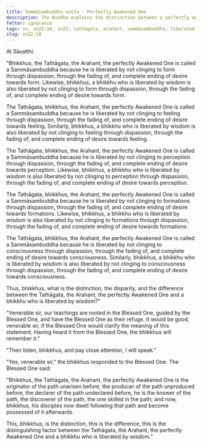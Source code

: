 ```yaml
---
title: Sammāsambuddha sutta - Perfectly Awakened One
description: The Buddha explains the distinction between a perfectly awakened one and a bhikkhu who is liberated by wisdom.
fetter: ignorance
tags: sn, sn22-34, sn22, tathāgata, arahant, sammāsambuddha, liberated by wisdom
slug: sn22.58
---
```


At Sāvatthi.

"Bhikkhus, the Tathāgata, the Arahant, the perfectly Awakened One is called a Sammāsambuddha because he is liberated by not clinging to form through dispassion, through the fading of, and complete ending of desire towards form. Likewise, bhikkhus, a bhikkhu who is liberated by wisdom is also liberated by not clinging to form through dispassion, through the fading of, and complete ending of desire towards form.

The Tathāgata, bhikkhus, the Arahant, the perfectly Awakened One is called a Sammāsambuddha because he is liberated by not clinging to feeling through dispassion, through the fading of, and complete ending of desire towards feeling. Similarly, bhikkhus, a bhikkhu who is liberated by wisdom is also liberated by not clinging to feeling through dispassion, through the fading of, and complete ending of desire towards feeling.

The Tathāgata, bhikkhus, the Arahant, the perfectly Awakened One is called a Sammāsambuddha because he is liberated by not clinging to perception through dispassion, through the fading of, and complete ending of desire towards perception.  Likewise, bhikkhus, a bhikkhu who is liberated by wisdom is also liberated by not clinging to perception through dispassion, through the fading of, and complete ending of desire towards perception.

The Tathāgata, bhikkhus, the Arahant, the perfectly Awakened One is called a Sammāsambuddha because he is liberated by not clinging to formations through dispassion, through the fading of, and complete ending of desire towards formations.  Likewise, bhikkhus, a bhikkhu who is liberated by wisdom is also liberated by not clinging to formations through dispassion, through the fading of, and complete ending of desire towards formations.

The Tathāgata, bhikkhus, the Arahant, the perfectly Awakened One is called a Sammāsambuddha because he is liberated by not clinging to consciousness through dispassion, through the fading of, and complete ending of desire towards consciousness. Similarly, bhikkhus, a bhikkhu who is liberated by wisdom is also liberated by not clinging to consciousness through dispassion, through the fading of, and complete ending of desire towards consciousness.

Thus, bhikkhus, what is the distinction, the disparity, and the difference between the Tathāgata, the Arahant, the perfectly Awakened One and a bhikkhu who is liberated by wisdom?"

"Venerable sir, our teachings are rooted in the Blessed One, guided by the Blessed One, and have the Blessed One as their refuge. It would be good, venerable sir, if the Blessed One would clarify the meaning of this statement. Having heard it from the Blessed One, the bhikkhus will remember it."

"Then listen, bhikkhus, and pay close attention, I will speak."

"Yes, venerable sir," the bhikkhus responded to the Blessed One. The Blessed One said:

"Bhikkhus, the Tathāgata, the Arahant, the perfectly Awakened One is the originator of the path unarisen before, the producer of the path unproduced before, the declarer of the path undeclared before, he is the knower of the path, the discoverer of the path, the one skilled in the path; and now, bhikkhus, his disciples now dwell following that path and become possessed of it afterwards.

This, bhikkhus, is the distinction, this is the difference, this is the distinguishing factor between the Tathāgata, the Arahant, the perfectly Awakened One and a bhikkhu who is liberated by wisdom."